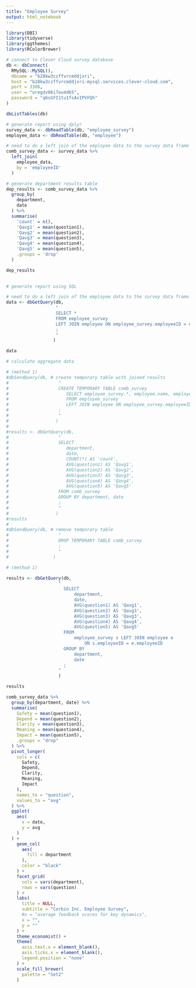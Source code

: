```yaml
---
title: "Employee Survey"
output: html_notebook
---
```


```r
library(DBI)
library(tidyverse)
library(ggthemes)
library(RColorBrewer)
```

```r
# connect to Clever Cloud survey database
db <- dbConnect(
  RMySQL::MySQL(),
  dbname = "b28kw3czffvrcmddjxri",
  host = "b28kw3czffvrcmddjxri-mysql.services.clever-cloud.com",
  port = 3306,
  user = "uregdz06i7ou4d65",
  password = "q6sGFI1tu1fsAvIPVFQh"
)

dbListTables(db)

```

```r
# generate report using dplyr
survey_data <- dbReadTable(db, "employee_survey")
employee_data <- dbReadTable(db, "employee")

# need to do a left join of the employee data to the survey data frame using employeeID
comb_survey_data <- survey_data %>% 
  left_join(
    employee_data,
    by = 'employeeID'
  )

# generate department results table
dep_results <- comb_survey_data %>% 
  group_by(
    department,
    date
  ) %>% 
  summarise(
    'count' = n(),
    'Qavg1' = mean(question1),
    'Qavg2' = mean(question2),
    'Qavg3' = mean(question3),
    'Qavg4' = mean(question4),
    'Qavg5' = mean(question5),
    .groups = 'drop'
  )

dep_results
  
```

```r
# generate report using SQL

# need to do a left join of the employee data to the survey data frame using employeeID
data <- dbGetQuery(db,
                   "
                   SELECT *
                   FROM employee_survey
                   LEFT JOIN employee ON employee_survey.employeeID = employee.employeeID
                   ;
                   "
                  )

data

# calculate aggregate data

# (method 1)
#dbSendQuery(db, # create temporary table with joined results
#                   "
#                   CREATE TEMPORARY TABLE comb_survey
#                      SELECT employee_survey.*, employee.name, employee.department
#                      FROM employee_survey
#                      LEFT JOIN employee ON employee_survey.employeeID = employee.employeeID
#                   ;
#                   "
#                  )
#
#results <- dbGetQuery(db,
#                   "
#                   SELECT
#                      department,
#                      date,
#                      COUNT(*) AS 'count',
#                      AVG(question1) AS 'Qavg1',
#                      AVG(question2) AS 'Qavg2',
#                      AVG(question3) AS 'Qavg3',
#                      AVG(question4) AS 'Qavg4',
#                      AVG(question5) AS 'Qavg5'
#                   FROM comb_survey
#                   GROUP BY department, date  
#                   ;
#                   "
#                  )
#results
#
#dbSendQuery(db, # remove temporary table
#                   "
#                   DROP TEMPORARY TABLE comb_survey
#                   ;
#                   "
#                 )

# (method 1)

results <- dbGetQuery(db,
                    "
                      SELECT
                          department,
                          date,
                          AVG(question1) AS 'Qavg1',
                          AVG(question2) AS 'Qavg3',
                          AVG(question3) AS 'Qavg3',
                          AVG(question4) AS 'Qavg4',
                          AVG(question5) AS 'Qavg5'
                      FROM
                          employee_survey s LEFT JOIN employee e
                              ON s.employeeID = e.employeeID
                      GROUP BY
                          department,
                          date
                      ;
                    "
                    )

results

```

```r

comb_survey_data %>% 
  group_by(department, date) %>%
  summarise(
    Safety = mean(question1),
    Depend = mean(question2),
    Clarity = mean(question3),
    Meaning = mean(question4),
    Impact = mean(question5),
    .groups = "drop"
  ) %>% 
  pivot_longer(
    cols = c(
      Safety,
      Depend,
      Clarity,
      Meaning,
      Impact
    ),
    names_to = "question",
    values_to = "avg"
  ) %>% 
  ggplot(
    aes(
      x = date,
      y = avg
    )
  ) +
    geom_col(
      aes(
        fill = department
      ),
      color = "black"
    ) +
    facet_grid(
      cols = vars(department),
      rows = vars(question)
    ) +
    labs(
      title = NULL,
      subtitle = "Corbin Inc. Employee Survey",
      #x = "average feedback scores for key dynamics",
      x = "",
      y = ""
    ) +
    theme_economist() +
    theme(
      axis.text.x = element_blank(),
      axis.ticks.x = element_blank(),
      legend.position = "none"
    ) +
    scale_fill_brewer(
      palette = "Set2"
    )
    
```
